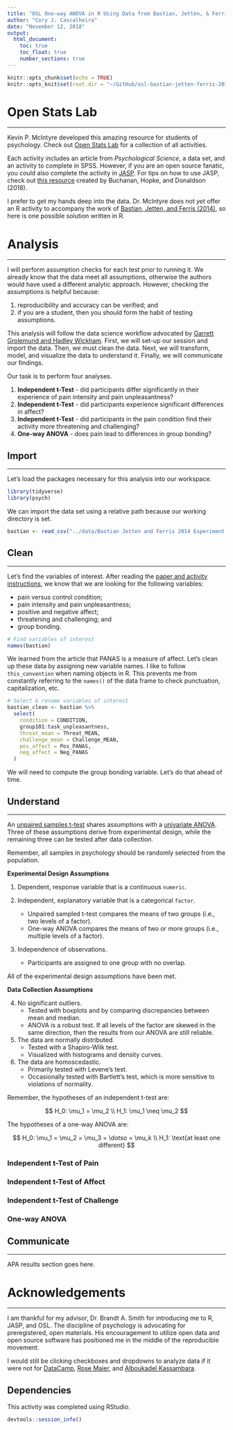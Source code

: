 ```yaml
---
title: "OSL One-way ANOVA in R Using Data from Bastian, Jetten, & Ferris (2014)"
author: "Cory J. Cascalheira"
date: "November 12, 2018"
output: 
  html_document:
    toc: true
    toc_float: true
    number_sections: true
---
```


```r
knitr::opts_chunk$set(echo = TRUE)
knitr::opts_knit$set(root.dir = "~/GitHub/osl-bastian-jetten-ferris-2014/src")
```

# Open Stats Lab
___
Kevin P. McIntyre developed this amazing resource for students of psychology. Check out [Open Stats Lab](https://sites.trinity.edu/osl/) for a collection of all activities.

Each activity includes an article from *Psychological Science*, a data set, and an activity to complete in SPSS. However, if you are an open source fanatic, you could also complete the activity in [JASP](https://jasp-stats.org/). For tips on how to use JASP, check out [this resource](https://osf.io/t56kg/) created by Buchanan, Hopke, and Donaldson (2018).

I prefer to get my hands deep into the data. Dr. McIntyre does not *yet* offer an R activity to accompany the work of [Bastian, Jetten, and Ferris (2014)](https://journals.sagepub.com/stoken/default+domain/yFi5kZDGWMGBNQY62zIE/full), so here is one possible solution written in R.

# Analysis 
___
I will perform assumption checks for each test prior to running it. We already know that the data meet all assumptions, otherwise the authors would have used a different analytic approach. However, checking the assumptions is helpful because:

1. reproducibility and accuracy can be verified; and
2. if you are a student, then you should form the habit of testing assumptions.

This analysis will follow the data science workflow advocated by [Garrett Grolemund and Hadley Wickham](https://r4ds.had.co.nz/introduction.html). First, we will set-up our session and import the data. Then, we must clean the data. Next, we will transform, model, and visualize the data to understand it. Finally, we will communicate our findings.

Our task is to perform four analyses.

1. **Independent t-Test** - did participants differ significantly in their experience of pain intensity and pain unpleasantness?
2. **Independent t-Test** - did participants experience significant differences in affect?
3. **Independent t-Test** - did participants in the pain condition find their activity more threatening and challenging?
4. **One-way ANOVA** - does pain lead to differences in group bonding?

## Import
___
Let's load the packages necessary for this analysis into our workspace.

```r
library(tidyverse)
library(psych)
```

We can import the data set using a relative path because our working directory is set.

```r
bastian <- read_csv("../data/Bastian Jetten and Ferris 2014 Experiment 1.csv")
```

## Clean
___

Let's find the variables of interest. After reading the [paper and activity instructions](https://sites.trinity.edu/osl/data-sets-and-activities/one-way-anova-activities), we know that we are looking for the following variables:

* pain versus control condition;
* pain intensity and pain unpleasantness;
* positive and negative affect;
* threatening and challenging; and
* group bonding.

```r
# Find variables of interest
names(bastian)
```

We learned from the article that PANAS is a measure of affect. Let's clean up these data by assigning new variable names. I like to follow `this_convention` when naming objects in R. This prevents me from constantly referring to the `names()` of the data frame to check punctuation, capitalization, etc.

```r
# Select & rename variables of interest
bastian_clean <- bastian %>%
  select(
    condition = CONDITION,
    group101:task_unpleasantness,
    threat_mean = Threat_MEAN,
    challenge_mean = Challenge_MEAN,
    pos_affect = Pos_PANAS,
    neg_affect = Neg_PANAS
  )
```

We will need to compute the group bonding variable. Let's do that ahead of time.

## Understand
___
An [unpaired samples t-test](https://libguides.library.kent.edu/SPSS/IndependentTTest) shares assumptions with a [univariate ANOVA](https://libguides.library.kent.edu/SPSS/OneWayANOVA). Three of these assumptions derive from experimental design, while the remaining three can be tested after data collection. 

Remember, all samples in psychology should be randomly selected from the population. 

**Experimental Design Assumptions**

1. Dependent, response variable that is a continuous `numeric`.

2. Independent, explanatory variable that is a categorical `factor`.
    - Unpaired sampled t-test compares the means of two groups (i.e., two levels of a factor).
    - One-way ANOVA compares the means of two or more groups (i.e., multiple levels of a factor).

3. Independence of observations.
    - Participants are assigned to one group with no overlap.

All of the experimental design assumptions have been met.

**Data Collection Assumptions**

4. No significant outliers.
    - Tested with boxplots and by comparing discrepancies between mean and median.
    - ANOVA is a robust test. If all levels of the factor are skewed in the same direction, then the results from our ANOVA are still reliable.

5. The data are normally distributed.
    - Tested with a Shapiro-Wilk test.
    - Visualized with histograms and density curves.

6. The data are homoscedastic.
    - Primarily tested with Levene's test.
    - Occasionally tested with Bartlett's test, which is more sensitive to violations of normality.

Remember, the hypotheses of an independent t-test are:

$$ H_0: \mu_1 = \mu_2 \\ H_1: \mu_1 \neq \mu_2 $$

The hypotheses of a one-way ANOVA are:

$$ H_0: \mu_1 = \mu_2 = \mu_3 = \dotso = \mu_k \\ H_1: \text{at least one different} $$

### Independent t-Test of Pain {.tabset}

### Independent t-Test of Affect {.tabset}

### Independent t-Test of Challenge {.tabset}

### One-way ANOVA

## Communicate
___
APA results section goes here.

# Acknowledgements
___
I am thankful for my advisor, Dr. Brandt A. Smith for introducing me to R, JASP, and OSL. The discipline of psychology is advocating for preregistered, open materials. His encouragement to utilize open data and open source software has positioned me in the middle of the reproducible movement.

I would still be clicking checkboxes and dropdowns to analyze data if it were not for [DataCamp](https://www.datacamp.com), [Rose Maier](https://rstudio-pubs-static.s3.amazonaws.com/65059_586f394d8eb84f84b1baaf56ffb6b47f.html), and [Alboukadel Kassambara](http://www.sthda.com/english/wiki/r-software).

## Dependencies
This activity was completed using RStudio.

```r
devtools::session_info()

```